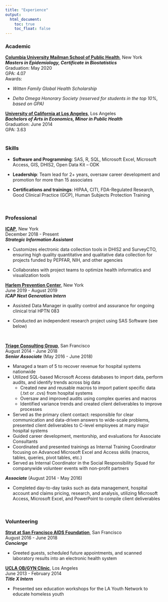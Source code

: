 ```yaml
---
title: "Experience"
output:
  html_document: 
    toc: true
    toc_float: false
---
```

  
### Academic  

**[Columbia University Mailman School of Public Health](https://www.mailman.columbia.edu/)**, New York     
***Masters in Epidemiology, Certificate in Biostatistics***  
Graduation: May 2020  
GPA: 4.07  
Awards:  

* *Witten Family Global Health Scholarship* 

* *Delta Omega Honorary Society (reserved for students in the top 10%, based on GPA)*  
  

**[University of California at Los Angeles](http://www.ucla.edu/)**, Los Angeles    
***Bachelors of Arts in Economics, Minor in Public Health***  
Graduation: June 2014  
GPA: 3.63  
<br>

### Skills 
* **Software and Programming**: SAS, R, SQL, Microsoft Excel, Microsoft Access, GIS, DHIS2, Open Data Kit – ODK

* **Leadership**: Team lead for 2+ years, oversaw career development and promotion for more than 15 associates

* **Certifications and trainings**: HIPAA, CITI, FDA-Regulated Research, Good Clinical Practice (GCP), Human Subjects Protection Training

<br>

### Professional

**[ICAP](https://icap.columbia.edu/)**, New York    
December 2018 - Present  
__*Strategic Information Assistant*__  

* Customizes electronic data collection tools in DHIS2 and SurveyCTO, ensuring high quality quantitative and qualitative data collection for projects funded by PEPFAR, NIH, and other agencies 

* Collaborates with project teams to optimize health informatics and visualization tools

**[Harlem Prevention Center](https://www.facebook.com/HarlemPreventionCenter/)**, New York   
June 2019 - August 2019  
__*ICAP Next Generation Intern*__

* Assisted Data Manager in quality control and assurance for ongoing clinical trial HPTN 083

* Conducted an independent research project using SAS Software (see below)

<br>

**[Triage Consulting Group](https://www.triageconsulting.com/)**, San Francisco      
August 2014 - June 2018  
__*Senior Associate*__ (May 2016 - June 2018)

* Managed a team of 5 to recover revenue for hospital systems nationwide
* Utilized SQL-based Microsoft Access databases to import data, perform audits, and identify trends across big data  
  * Created new and reusable macros to import patient specific data (.txt or .cvs) from hospital systems 
  * Oversaw and improved audits using complex queries and macros
  * Identified variance trends and created client deliverables to improve processes   

* Served as the primary client contact: responsible for clear communication and data-driven answers to wide-scale problems, presented client deliverables to C-level employees at many major hospital systems
* Guided career development, mentorship, and evaluations for Associate Consultants
* Coordinated and presented trainings as Internal Training Coordinator focusing on Advanced Microsoft Excel and Access skills (macros, tables, queries, pivot tables, etc.) 
* Served as Internal Coordinator in the Social Responsibility Squad for companywide volunteer events with non-profit partners  

__*Associate*__	(August 2014 - May 2016) 

* Completed day-to-day tasks such as data management, hospital account and claims pricing, research, and analysis, utilizing Microsoft Access, Microsoft Excel, and PowerPoint to compile client deliverables

<br>

### Volunteering

**[Strut at San Francisco AIDS Foundation](https://www.sfaf.org/locations/strut/)**, San Francisco      
August 2016 - June 2018  
__*Concierge*__

* Greeted guests, scheduled future appointments, and scanned laboratory results into an electronic health system  

**[UCLA OB/GYN Clinic](http://obgyn.ucla.edu/)**, Los Angeles      
June 2013 - February 2014  
__*Title X Intern*__

* Presented sex education workshops for the LA Youth Network to educate homeless youth 


